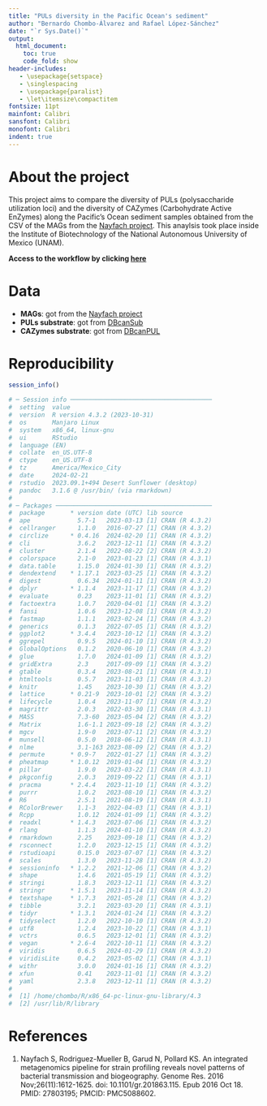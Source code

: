 ```yaml
---
title: "PULs diversity in the Pacific Ocean's sediment"
author: "Bernardo Chombo-Álvarez and Rafael López-Sánchez"
date: "`r Sys.Date()`"
output:
  html_document:
    toc: true
    code_fold: show
header-includes:
   - \usepackage{setspace}
   - \singlespacing
   - \usepackage{paralist}
   - \let\itemsize\compactitem
fontsize: 11pt
mainfont: Calibri
sansfont: Calibri
monofont: Calibri
indent: true
---
```


# About the project
This project aims to compare the diversity of PULs (polysaccharide utilization loci) and the diversity of CAZymes (Carbohydrate Active EnZymes) along the Pacific's Ocean sediment samples obtained from the CSV of the MAGs from the [Nayfach project](https://pubmed.ncbi.nlm.nih.gov/27803195/). This anaylsis took place inside the Institute of Biotechnology of the National Autonomous University of Mexico (UNAM).

**Access to the workflow by clicking [here](https://bernardochomboalvarez.github.io/CAZymes_PULs/Workflow.html)**

# Data

- **MAGs**: got from the [Nayfach project](https://pubmed.ncbi.nlm.nih.gov/27803195/)
- **PULs substrate**: got from [DBcanSub](https://bcb.unl.edu/static/DBCAN-PUL/dbCAN-PUL_v5_05-10-2023.xlsx)
- **CAZymes substrate**: got from [DBcanPUL](https://bcb.unl.edu/dbCAN_sub/data/fam-substrate-mapping-08252022.tsv)

# Reproducibility
```r
session_info()

# ─ Session info ───────────────────────────────────────
#  setting  value
#  version  R version 4.3.2 (2023-10-31)
#  os       Manjaro Linux
#  system   x86_64, linux-gnu
#  ui       RStudio
#  language (EN)
#  collate  en_US.UTF-8
#  ctype    en_US.UTF-8
#  tz       America/Mexico_City
#  date     2024-02-21
#  rstudio  2023.09.1+494 Desert Sunflower (desktop)
#  pandoc   3.1.6 @ /usr/bin/ (via rmarkdown)
# 
# ─ Packages ───────────────────────────────────────────
#  package       * version date (UTC) lib source
#  ape             5.7-1   2023-03-13 [1] CRAN (R 4.3.2)
#  cellranger      1.1.0   2016-07-27 [1] CRAN (R 4.3.2)
#  circlize      * 0.4.16  2024-02-20 [1] CRAN (R 4.3.2)
#  cli             3.6.2   2023-12-11 [1] CRAN (R 4.3.2)
#  cluster         2.1.4   2022-08-22 [2] CRAN (R 4.3.2)
#  colorspace      2.1-0   2023-01-23 [1] CRAN (R 4.3.1)
#  data.table      1.15.0  2024-01-30 [1] CRAN (R 4.3.2)
#  dendextend    * 1.17.1  2023-03-25 [1] CRAN (R 4.3.2)
#  digest          0.6.34  2024-01-11 [1] CRAN (R 4.3.2)
#  dplyr         * 1.1.4   2023-11-17 [1] CRAN (R 4.3.2)
#  evaluate        0.23    2023-11-01 [1] CRAN (R 4.3.2)
#  factoextra      1.0.7   2020-04-01 [1] CRAN (R 4.3.2)
#  fansi           1.0.6   2023-12-08 [1] CRAN (R 4.3.2)
#  fastmap         1.1.1   2023-02-24 [1] CRAN (R 4.3.2)
#  generics        0.1.3   2022-07-05 [1] CRAN (R 4.3.2)
#  ggplot2       * 3.4.4   2023-10-12 [1] CRAN (R 4.3.2)
#  ggrepel         0.9.5   2024-01-10 [1] CRAN (R 4.3.2)
#  GlobalOptions   0.1.2   2020-06-10 [1] CRAN (R 4.3.2)
#  glue            1.7.0   2024-01-09 [1] CRAN (R 4.3.2)
#  gridExtra       2.3     2017-09-09 [1] CRAN (R 4.3.2)
#  gtable          0.3.4   2023-08-21 [1] CRAN (R 4.3.1)
#  htmltools       0.5.7   2023-11-03 [1] CRAN (R 4.3.2)
#  knitr           1.45    2023-10-30 [1] CRAN (R 4.3.2)
#  lattice       * 0.21-9  2023-10-01 [2] CRAN (R 4.3.2)
#  lifecycle       1.0.4   2023-11-07 [1] CRAN (R 4.3.2)
#  magrittr        2.0.3   2022-03-30 [1] CRAN (R 4.3.1)
#  MASS            7.3-60  2023-05-04 [2] CRAN (R 4.3.2)
#  Matrix          1.6-1.1 2023-09-18 [2] CRAN (R 4.3.2)
#  mgcv            1.9-0   2023-07-11 [2] CRAN (R 4.3.2)
#  munsell         0.5.0   2018-06-12 [1] CRAN (R 4.3.1)
#  nlme            3.1-163 2023-08-09 [2] CRAN (R 4.3.2)
#  permute       * 0.9-7   2022-01-27 [1] CRAN (R 4.3.2)
#  pheatmap      * 1.0.12  2019-01-04 [1] CRAN (R 4.3.2)
#  pillar          1.9.0   2023-03-22 [1] CRAN (R 4.3.1)
#  pkgconfig       2.0.3   2019-09-22 [1] CRAN (R 4.3.1)
#  pracma        * 2.4.4   2023-11-10 [1] CRAN (R 4.3.2)
#  purrr           1.0.2   2023-08-10 [1] CRAN (R 4.3.2)
#  R6              2.5.1   2021-08-19 [1] CRAN (R 4.3.1)
#  RColorBrewer    1.1-3   2022-04-03 [1] CRAN (R 4.3.1)
#  Rcpp            1.0.12  2024-01-09 [1] CRAN (R 4.3.2)
#  readxl        * 1.4.3   2023-07-06 [1] CRAN (R 4.3.2)
#  rlang           1.1.3   2024-01-10 [1] CRAN (R 4.3.2)
#  rmarkdown       2.25    2023-09-18 [1] CRAN (R 4.3.2)
#  rsconnect       1.2.0   2023-12-15 [1] CRAN (R 4.3.2)
#  rstudioapi      0.15.0  2023-07-07 [1] CRAN (R 4.3.2)
#  scales          1.3.0   2023-11-28 [1] CRAN (R 4.3.2)
#  sessioninfo   * 1.2.2   2021-12-06 [1] CRAN (R 4.3.2)
#  shape           1.4.6   2021-05-19 [1] CRAN (R 4.3.2)
#  stringi         1.8.3   2023-12-11 [1] CRAN (R 4.3.2)
#  stringr       * 1.5.1   2023-11-14 [1] CRAN (R 4.3.2)
#  textshape     * 1.7.3   2021-05-28 [1] CRAN (R 4.3.2)
#  tibble          3.2.1   2023-03-20 [1] CRAN (R 4.3.1)
#  tidyr         * 1.3.1   2024-01-24 [1] CRAN (R 4.3.2)
#  tidyselect      1.2.0   2022-10-10 [1] CRAN (R 4.3.2)
#  utf8            1.2.4   2023-10-22 [1] CRAN (R 4.3.1)
#  vctrs           0.6.5   2023-12-01 [1] CRAN (R 4.3.2)
#  vegan         * 2.6-4   2022-10-11 [1] CRAN (R 4.3.2)
#  viridis         0.6.5   2024-01-29 [1] CRAN (R 4.3.2)
#  viridisLite     0.4.2   2023-05-02 [1] CRAN (R 4.3.1)
#  withr           3.0.0   2024-01-16 [1] CRAN (R 4.3.2)
#  xfun            0.41    2023-11-01 [1] CRAN (R 4.3.2)
#  yaml            2.3.8   2023-12-11 [1] CRAN (R 4.3.2)
# 
#  [1] /home/chombo/R/x86_64-pc-linux-gnu-library/4.3
#  [2] /usr/lib/R/library
```

# References
1. Nayfach S, Rodriguez-Mueller B, Garud N, Pollard KS. An integrated metagenomics pipeline for strain profiling reveals novel patterns of bacterial transmission and biogeography. Genome Res. 2016 Nov;26(11):1612-1625. doi: 10.1101/gr.201863.115. Epub 2016 Oct 18. PMID: 27803195; PMCID: PMC5088602.
